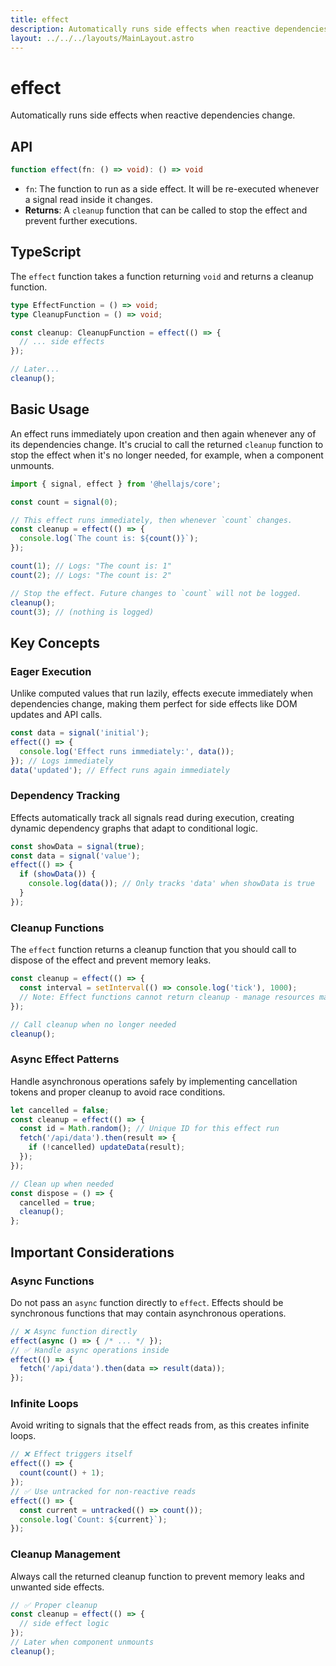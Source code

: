 ```yaml
---
title: effect
description: Automatically runs side effects when reactive dependencies change.
layout: ../../../layouts/MainLayout.astro
---
```


# effect

Automatically runs side effects when reactive dependencies change.

## API

```typescript
function effect(fn: () => void): () => void
```
- `fn`: The function to run as a side effect. It will be re-executed whenever a signal read inside it changes.
- **Returns**: A `cleanup` function that can be called to stop the effect and prevent further executions.

## TypeScript

The `effect` function takes a function returning `void` and returns a cleanup function.

```typescript
type EffectFunction = () => void;
type CleanupFunction = () => void;

const cleanup: CleanupFunction = effect(() => {
  // ... side effects
});

// Later...
cleanup();
```

## Basic Usage

An effect runs immediately upon creation and then again whenever any of its dependencies change. It's crucial to call the returned `cleanup` function to stop the effect when it's no longer needed, for example, when a component unmounts.

```typescript
import { signal, effect } from '@hellajs/core';

const count = signal(0);

// This effect runs immediately, then whenever `count` changes.
const cleanup = effect(() => {
  console.log(`The count is: ${count()}`);
});

count(1); // Logs: "The count is: 1"
count(2); // Logs: "The count is: 2"

// Stop the effect. Future changes to `count` will not be logged.
cleanup();
count(3); // (nothing is logged)
```

## Key Concepts

### Eager Execution

Unlike computed values that run lazily, effects execute immediately when dependencies change, making them perfect for side effects like DOM updates and API calls.

```typescript
const data = signal('initial');
effect(() => {
  console.log('Effect runs immediately:', data());
}); // Logs immediately
data('updated'); // Effect runs again immediately
```

### Dependency Tracking

Effects automatically track all signals read during execution, creating dynamic dependency graphs that adapt to conditional logic.

```typescript
const showData = signal(true);
const data = signal('value');
effect(() => {
  if (showData()) {
    console.log(data()); // Only tracks 'data' when showData is true
  }
});
```

### Cleanup Functions

The `effect` function returns a cleanup function that you should call to dispose of the effect and prevent memory leaks.

```typescript
const cleanup = effect(() => {
  const interval = setInterval(() => console.log('tick'), 1000);
  // Note: Effect functions cannot return cleanup - manage resources manually
});

// Call cleanup when no longer needed
cleanup();
```

### Async Effect Patterns

Handle asynchronous operations safely by implementing cancellation tokens and proper cleanup to avoid race conditions.

```typescript
let cancelled = false;
const cleanup = effect(() => {
  const id = Math.random(); // Unique ID for this effect run
  fetch('/api/data').then(result => {
    if (!cancelled) updateData(result);
  });
});

// Clean up when needed
const dispose = () => {
  cancelled = true;
  cleanup();
};
```


## Important Considerations

### Async Functions

Do not pass an `async` function directly to `effect`. Effects should be synchronous functions that may contain asynchronous operations.

```typescript
// ❌ Async function directly
effect(async () => { /* ... */ });
// ✅ Handle async operations inside
effect(() => {
  fetch('/api/data').then(data => result(data));
});
```

### Infinite Loops

Avoid writing to signals that the effect reads from, as this creates infinite loops.

```typescript
// ❌ Effect triggers itself
effect(() => {
  count(count() + 1);
});
// ✅ Use untracked for non-reactive reads
effect(() => {
  const current = untracked(() => count());
  console.log(`Count: ${current}`);
});
```

### Cleanup Management

Always call the returned cleanup function to prevent memory leaks and unwanted side effects.

```typescript
// ✅ Proper cleanup
const cleanup = effect(() => {
  // side effect logic
});
// Later when component unmounts
cleanup();
```


